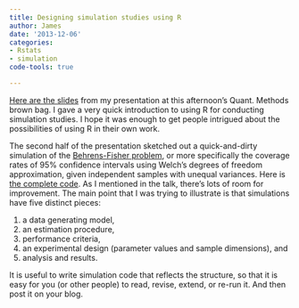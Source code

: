 ```yaml
---
title: Designing simulation studies using R
author: James
date: '2013-12-06'
categories:
- Rstats
- simulation
code-tools: true

---
```


[Here are the slides](/files/Designing-simulation-studies-using-R.pdf) from my presentation at this afternoon's Quant. Methods brown bag. I gave a very quick introduction to using R for conducting simulation studies. I hope it was enough to get people intrigued about the possibilities of using R in their own work.

The second half of the presentation sketched out a quick-and-dirty simulation of the [Behrens-Fisher problem](http://en.wikipedia.org/wiki/Behrens%E2%80%93Fisher_problem), or more specifically the coverage rates of 95% confidence intervals using Welch's degrees of freedom approximation, given independent samples with unequal variances. Here is [the complete code](https://gist.github.com/jepusto/7686463). As I mentioned in the talk, there's lots of room for improvement. The main point that I was trying to illustrate is that simulations have five distinct pieces:

1. a data generating model,
2. an estimation procedure,
3. performance criteria,
4. an experimental design (parameter values and sample dimensions), and
5. analysis and results.

It is useful to write simulation code that reflects the structure, so that it is easy for you (or other people) to read, revise, extend, or re-run it. And then post it on your blog.
